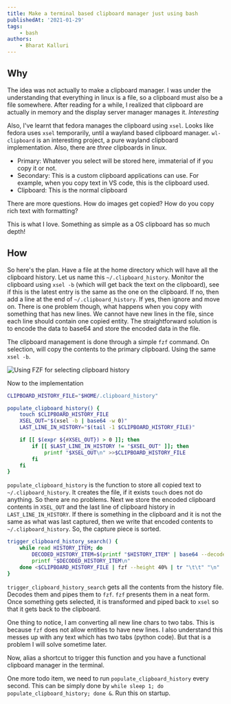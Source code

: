 ```yaml
---
title: Make a terminal based clipboard manager just using bash
publishedAt: '2021-01-29'
tags:
    - bash
authors:
    - Bharat Kalluri
---
```


## Why

The idea was not actually to make a clipboard manager. I was under the understanding that everything in linux is a file,
so a clipboard must also be a file somewhere. After reading for a while, I realized that clipboard are actually in
memory and the display server manager manages it. _Interesting_

Also, I've learnt that fedora manages the clipboard using `xsel`. Looks like fedora uses `xsel` temporarily, until a
wayland based clipboard manager. `wl-clipboard` is an interesting project, a pure wayland clipboard implementation.
Also, there are _three_ clipboards in linux.

-   Primary: Whatever you select will be stored here, immaterial of if you copy it or not.
-   Secondary: This is a custom clipboard applications can use. For example, when you copy text in VS code, this is the
    clipboard used.
-   Clipboard: This is the normal clipboard

There are more questions. How do images get copied? How do you copy rich text with formatting?

This is what I love. Something as simple as a OS clipboard has so much depth!

## How

So here's the plan. Have a file at the home directory which will have all the clipboard history. Let us name this
`~/.clipboard_history`. Monitor the clipboard using `xsel -b` (which will get back the text on the clipboard), see if
this is the latest entry is the same as the one on the clipboard. If no, then add a line at the end of
`~/.clipboard_history`. If yes, then ignore and move on. There is one problem though, what happens when you copy with
something that has new lines. We cannot have new lines in the file, since each line should contain one copied entity.
The straightforward solution is to encode the data to base64 and store the encoded data in the file.

The clipboard management is done through a simple `fzf` command. On selection, will copy the contents to the primary
clipboard. Using the same `xsel -b`.

![Using FZF for selecting clipboard history](/static/images/clipboard-manager-bash/clipboard-history-fzf.png)

Now to the implementation

```bash
CLIPBOARD_HISTORY_FILE="$HOME/.clipboard_history"

populate_clipboard_history() {
    touch $CLIPBOARD_HISTORY_FILE
    XSEL_OUT="$(xsel -b | base64 -w 0)"
    LAST_LINE_IN_HISTORY="$(tail -1 $CLIPBOARD_HISTORY_FILE)"

    if [[ $(expr ${#XSEL_OUT}) > 0 ]]; then
        if [[ $LAST_LINE_IN_HISTORY != "$XSEL_OUT" ]]; then
            printf "$XSEL_OUT\n" >>$CLIPBOARD_HISTORY_FILE
        fi
    fi
}
```

`populate_clipboard_history` is the function to store all copied text to `~/.clipboard_history`. It creates the file, if
it exists `touch` does not do anything. So there are no problems. Next we store the encoded clipboard contents in
`XSEL_OUT` and the last line of clipboard history in `LAST_LINE_IN_HISTORY`. If there is something in the clipboard and
it is not the same as what was last captured, then we write that encoded contents to `~/.clipboard_history`. So, the
capture piece is sorted.

```bash
trigger_clipboard_history_search() {
    while read HISTORY_ITEM; do
        DECODED_HISTORY_ITEM=$(printf "$HISTORY_ITEM" | base64 --decode | tr "\n" "\t\t")
        printf "$DECODED_HISTORY_ITEM\n"
    done <$CLIPBOARD_HISTORY_FILE | fzf --height 40% | tr "\t\t" "\n" | xsel -b
}
```

`trigger_clipboard_history_search` gets all the contents from the history file. Decodes them and pipes them to `fzf`.
`fzf` presents them in a neat form. Once something gets selected, it is transformed and piped back to `xsel` so that it
gets back to the clipboard.

One thing to notice, I am converting all new line chars to two tabs. This is because `fzf` does not allow entities to
have new lines. I also understand this messes up with any text which has two tabs (python code). But that is a problem I
will solve sometime later.

Now, alias a shortcut to trigger this function and you have a functional clipboard manager in the terminal.

One more todo item, we need to run `populate_clipboard_history` every second. This can be simply done by
`while sleep 1; do populate_clipboard_history; done &`. Run this on startup.
